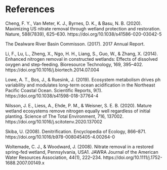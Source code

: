 # References 
Cheng, F. Y., Van Meter, K. J., Byrnes, D. K., &amp; Basu, N. B. (2020). Maximizing US nitrate removal through wetland protection and restoration. Nature, 588(7839), 625–630. https://doi.org/10.1038/s41586-020-03042-5 

The Dealware River Basin Commisson. (2017). 2017 Annual Report. 

Li, F., Lu, L., Zheng, X., Ngo, H. H., Liang, S., Guo, W., &amp; Zhang, X. (2014). Enhanced nitrogen removal in constructed wetlands: Effects of dissolved oxygen and step-feeding. Bioresource Technology, 169, 395–402. https://doi.org/10.1016/j.biortech.2014.07.004 

Lowe, A. T., Bos, J., &amp; Ruesink, J. (2019). Ecosystem metabolism drives ph variability and modulates long-term ocean acidification in the Northeast Pacific Coastal Ocean. Scientific Reports, 9(1). https://doi.org/10.1038/s41598-018-37764-4 

Nilsson, J. E., Liess, A., Ehde, P. M., &amp; Weisner, S. E. B. (2020). Mature wetland ecosystems remove nitrogen equally well regardless of initial planting. Science of The Total Environment, 716, 137002. https://doi.org/10.1016/j.scitotenv.2020.137002 

Skiba, U. (2008). Denitrification. Encyclopedia of Ecology, 866–871. https://doi.org/10.1016/b978-008045405-4.00264-0 

Woltemade, C. J., &amp; Woodward, J. (2008). Nitrate removal in a restored spring-fed wetland, Pennsylvania, USA1. JAWRA Journal of the American Water Resources Association, 44(1), 222–234. https://doi.org/10.1111/j.1752-1688.2007.00149.x 


